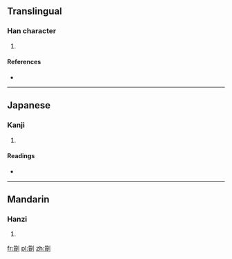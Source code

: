 ==Translingual==

===Han character===
{{Han char|rn=18|rad=刀|as=15|sn=17|four=|canj=竹金中弓 (HCLN), XX竹金中 (XXHCL)|ids=⿰[[質]][[刂]]}}

# {{defn|Han|sort=刀15}}

====References====
* {{Han ref|kx=0145.250|dkj=02260|dj=0327.080|hdz=10362.020|uh=5295|ud=21141}}

----

==Japanese==

===Kanji===
{{ja-kanji|grade=|rs=刀15}}

# {{defn|lang=ja|sort=刀15}}

====Readings====
* {{ja-readings|on=[[しつ]] (shitsu), [[しち]] (shichi), [[ち]] (chi)|kun=[[わりふ]] (warifu), [[しち]] (shichi)}}

----

==Mandarin==

===Hanzi===
{{cmn-hanzi|pin=[[zhí]] ([[zhi2]])|wg=chih<sup>2</sup>}}

# {{defn|lang=cmn|sort=刀15}}

[[fr:劕]]
[[pl:劕]]
[[zh:劕]]